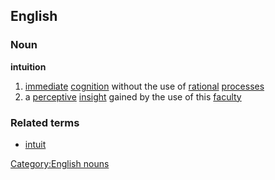 ==English==
===Noun===
{{wikipedia}}
'''intuition'''
#[[immediate]] [[cognition]] without the use of [[rational]] [[process]]es
#a [[perceptive]] [[insight]] gained by the use of this [[faculty]]
===Related terms===
*[[intuit]]
[[Category:English nouns]]